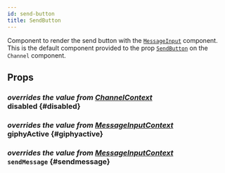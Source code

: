 ```yaml
---
id: send-button
title: SendButton
---
```



Component to render the send button with the [`MessageInput`](./message_input.mdx) component.
This is the default component provided to the prop [`SendButton`](../core-components/channel.mdx#sendbutton) on the `Channel` component.

## Props

### <div class="label description">_overrides the value from [ChannelContext](../contexts/channel_context.mdx#disabled)_</div> disabled \{#disabled}

<Disabled />

### <div class="label description">_overrides the value from [MessageInputContext](../contexts/message_input_context.mdx#giphyactive)_</div> giphyActive \{#giphyactive}

<GiphyActive />

### <div class="label description">_overrides the value from [MessageInputContext](../contexts/message_input_context.mdx#sendmessage)_</div> `sendMessage` \{#sendmessage}

<SendMessage />
